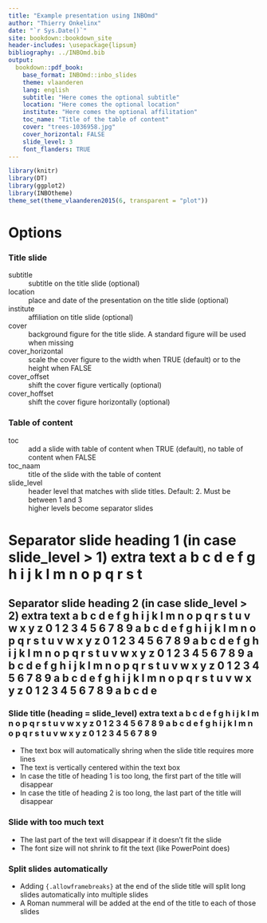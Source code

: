 ```yaml
--- 
title: "Example presentation using INBOmd"
author: "Thierry Onkelinx"
date: "`r Sys.Date()`"
site: bookdown::bookdown_site
header-includes: \usepackage{lipsum}
bibliography: ../INBOmd.bib
output:
  bookdown::pdf_book:
    base_format: INBOmd::inbo_slides
    theme: vlaanderen
    lang: english
    subtitle: "Here comes the optional subtitle"
    location: "Here comes the optional location"
    institute: "Here comes the optional affilitation"
    toc_name: "Title of the table of content"
    cover: "trees-1036958.jpg"
    cover_horizontal: FALSE
    slide_level: 3
    font_flanders: TRUE
---
```


```r
library(knitr)
library(DT)
library(ggplot2)
library(INBOtheme)
theme_set(theme_vlaanderen2015(6, transparent = "plot"))
```

# Options

### Title slide

subtitle
  ~ subtitle on the title slide (optional)
  
location
  ~ place and date of the presentation on the title slide (optional)
  
institute
  ~ affiliation on title slide (optional)

cover
  ~ background figure for the title slide. A standard figure will be used when missing
  
cover_horizontal
  ~ scale the cover figure to the width when TRUE (default) or to the height when FALSE

cover_offset
  ~ shift the cover figure vertically (optional)

cover_hoffset
  ~ shift the cover figure horizontally (optional)

### Table of content

toc
  ~ add a slide with table of content when TRUE (default), no table of content when FALSE
  
toc_naam
  ~ title of the slide with the table of content

slide_level
  ~ header level that matches with slide titles. Default: 2. Must be between 1 and 3
  ~ higher levels become separator slides

# Separator slide heading 1 (in case slide_level > 1) extra text a b c d e f g h i j k l m n o p q r s t

## Separator slide heading 2 (in case slide_level > 2) extra text a b c d e f g h i j k l m n o p q r s t u v w x y z 0 1 2 3 4 5 6 7 8 9 a b c d e f g h i j k l m n o p q r s t u v w x y z 0 1 2 3 4 5 6 7 8 9  a b c d e f g h i j k l m n o p q r s t u v w x y z 0 1 2 3 4 5 6 7 8 9 a b c d e f g h i j k l m n o p q r s t u v w x y z 0 1 2 3 4 5 6 7 8 9 a b c d e f g h i j k l m n o p q r s t u v w x y z 0 1 2 3 4 5 6 7 8 9 a b c d e

### Slide title (heading = slide_level) extra text a b c d e f g h i j k l m n o p q r s t u v w x y z 0 1 2 3 4 5 6 7 8 9 a b c d e f g h i j k l m n o p q r s t u v w x y z 0 1 2 3 4 5 6 7 8 9

- The text box will automatically shring when the slide title requires more lines
- The text is vertically centered within the text box
- In case the title of heading 1 is too long, the first part of the title will disappear
- In case the title of heading 2 is too long, the last part of the title will disappear

### Slide with too much text

- The last part of the text will disappear if it doesn't fit the slide
- The font size will not shrink to fit the text (like PowerPoint does)

\lipsum[9-10]

### Split slides automatically {.allowframebreaks}

- Adding `{.allowframebreaks}` at the end of the slide title will split long slides automatically into multiple slides
- A Roman nummeral will be added at the end of the title to each of those slides

\lipsum[9-10]
